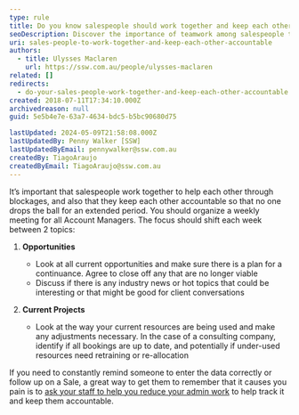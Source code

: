 ```yaml
---
type: rule
title: Do you know salespeople should work together and keep each other accountable?
seoDescription: Discover the importance of teamwork among salespeople to navigate challenges and maintain accountability, ensuring no opportunities are missed.
uri: sales-people-to-work-together-and-keep-each-other-accountable
authors:
  - title: Ulysses Maclaren
    url: https://ssw.com.au/people/ulysses-maclaren
related: []
redirects:
  - do-your-sales-people-work-together-and-keep-each-other-accountable
created: 2018-07-11T17:34:10.000Z
archivedreason: null
guid: 5e5b4e7e-63a7-4634-bdc5-b5bc90680d75

lastUpdated: 2024-05-09T21:58:08.000Z
lastUpdatedBy: Penny Walker [SSW]
lastUpdatedByEmail: pennywalker@ssw.com.au
createdBy: TiagoAraujo
createdByEmail: TiagoAraujo@ssw.com.au
---
```


It’s important that salespeople work together to help each other through blockages, and also that they keep each other accountable so that no one drops the ball for an extended period.
You should organize a weekly meeting for all Account Managers. The focus should shift each week between 2 topics:

1. **Opportunities**

   * Look at all current opportunities and make sure there is a plan for a continuance. Agree to close off any that are no longer viable
   * Discuss if there is any industry news or hot topics that could be interesting or that might be good for client conversations

2. **Current Projects**

   * Look at the way your current resources are being used and make any adjustments necessary. In the case of a consulting company, identify if all bookings are up to date, and potentially if under-used resources need retraining or re-allocation

If you need to constantly remind someone to enter the data correctly or follow up on a Sale, a great way to get them to remember that it causes you pain is to [ask your staff to help you reduce your admin work](/reduce-your-admin) to help track it and keep them accountable.
